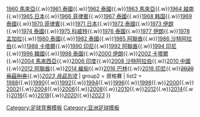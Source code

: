 {{Navbox
| name = 亞足聯U-19錦標賽
| title = [[亞足聯U-19錦標賽]]
| group1 = 決賽周
|list1 = [[1959年亞足聯青年錦標賽|1959 馬來亞]]{{.w}}[[1960年亞足聯青年錦標賽|1960 馬來亞]]{{.w}}[[1961年亞足聯青年錦標賽|1961 泰國]]{{.w}}[[1962年亞足聯青年錦標賽|1962 泰國]]{{.w}}[[1963年亞足聯青年錦標賽|1963 馬來亞]]{{.w}}[[1964年亞足聯青年錦標賽|1964 越南]]{{.w}}[[1965年亞足聯青年錦標賽|1965 日本]]{{.w}}[[1966年亞足聯青年錦標賽|1966 菲律賓]]{{.w}}[[1967年亞足聯青年錦標賽|1967 泰國]]{{.w}}[[1968年亞足聯青年錦標賽|1968 韩国]]{{.w}}[[1969年亞足聯青年錦標賽|1969 泰國]]{{.w}}[[1970年亞足聯青年錦標賽|1970 菲律賓]]{{.w}}[[1971年亞足聯青年錦標賽|1971 日本]]{{.w}}[[1972年亞足聯青年錦標賽|1972 泰國]]{{.w}}[[1973年亞足聯青年錦標賽|1973 伊朗]]{{.w}}[[1974年亞足聯青年錦標賽|1974 泰國]]{{.w}}[[1975年亞足聯青年錦標賽|1975 科威特]]{{.w}}[[1976年亞足聯青年錦標賽|1976 泰國]]{{.w}}[[1977年亞足聯青年錦標賽|1977 伊朗]]{{.w}}[[1978年亞足聯青年錦標賽|1978 孟加拉]]{{.w}}[[1980年亞足聯青年錦標賽|1980 泰國]]{{.w}}[[1982年亞足聯青年錦標賽|1982 泰國]]{{.w}}[[1985年亞足聯青年錦標賽|1985 阿聯酋]]{{.w}}[[1986年亞足聯青年錦標賽|1986 沙特阿拉伯]]{{.w}}[[1988年亞足聯青年錦標賽|1988 卡塔爾]]{{.w}}[[1990年亞足聯青年錦標賽|1990 印尼]]{{.w}}[[1992年亞足聯青年錦標賽|1992 阿聯酋]]{{.w}}[[1994年亞足聯青年錦標賽|1994 印尼]]{{.w}}[[1996年亞足聯青年錦標賽|1996 韓國]]{{.w}}[[1998年亞足聯青年錦標賽|1998 泰國]]{{.w}}[[2000年亞足聯青年錦標賽|2000 伊朗]]{{.w}}[[2002年亞足聯青年錦標賽|2002 卡塔爾]]{{.w}}[[2004年亞足聯青年錦標賽|2004 馬來西亞]]{{.w}}[[2006年亞足聯青年錦標賽|2006 印度]]{{.w}}[[2008年亞足聯U-19錦標賽|2008 沙特阿拉伯]]{{.w}}[[2010年亞足聯U-19錦標賽|2010 中國]]{{.w}}[[2012年亞足聯U-19錦標賽|2012 阿聯酋]]{{.w}}[[2014年亞足聯U-19錦標賽|2014 緬甸]]{{.w}}[[2016年亞足聯U-19錦標賽|2016 巴林]]{{.w}}[[2018年亞足聯U-19錦標賽|2018 印尼]]{{.w}}[[2020年亞足聯U-19錦標賽|<s>2020 烏茲別克</s>]]{{.w}}[[2023年亞足聯U-19錦標賽|''2023 烏茲別克'']]
| group2 = 資格賽
| list2 = [[1988年亞洲青年足球錦標賽外圍賽|1988]]{{.w}}[[1990年亞洲青年足球錦標賽外圍賽 |1990]]{{.w}}[[1992年亞洲青年足球錦標賽外圍賽|1992]]{{.w}}[[1994年亞洲青年足球錦標賽外圍賽|1994]]{{.w}}[[1996年亞洲青年足球錦標賽外圍賽|1996]]{{.w}}[[1998年亞洲青年足球錦標賽外圍賽|1998]]{{.w}}[[2000年亞洲青年足球錦標賽外圍賽|2000]]{{.w}} [[2002年亞洲青年足球錦標賽外圍賽|2002]]{{.w}}[[2004年亞洲青年足球錦標賽外圍賽|2004]]{{.w}}[[2006年亞洲青年足球錦標賽外圍賽|2006]]{{.w}}[[2008年亞洲U19青年足球錦標賽外圍賽|2008]]{{.w}}[[2010年亞洲U19青年足球錦標賽外圍賽|2010]]{{.w}}[[2012年亞足聯U-19錦標賽外圍賽|2012]]{{.w}}[[2014年亞足聯U-19錦標賽外圍賽|2014]]{{.w}}[[2016年亞足聯U-19錦標賽外圍賽|2016]]{{.w}}[[2018年亞足聯U-19錦標賽資格賽|2018]]{{.w}}[[2020年亞足聯U-19錦標賽資格賽|''2020'']]{{.w}}[[2023年亞足聯U-19錦標賽資格賽|''2023'']]
}}<noinclude>
[[Category:足球竞赛模板]]
[[Category:亚洲足球模板]]
</noinclude>